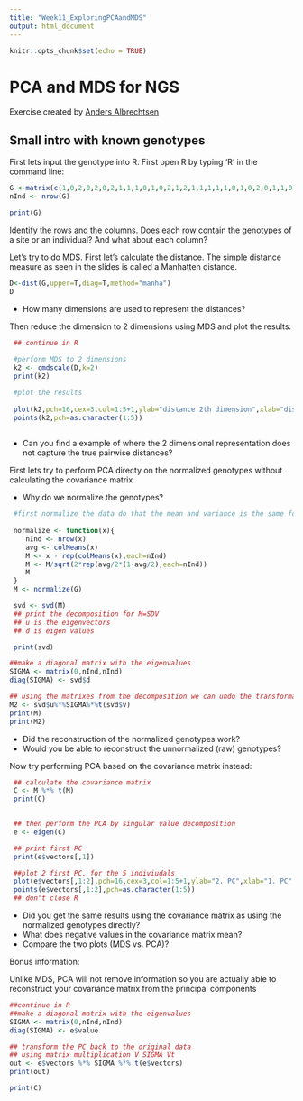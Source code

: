 ```yaml
---
title: "Week11_ExploringPCAandMDS"
output: html_document
---
```


```r
knitr::opts_chunk$set(echo = TRUE)
```
# PCA and MDS for NGS

Exercise created by [Anders Albrechtsen](http://www.popgen.dk/groupWiki/index.php/Anders_Albrechtsen)

## Small intro with known genotypes

First lets input the genotype into R. First open R by typing 'R' in the command line:
 
```r
G <-matrix(c(1,0,2,0,2,0,2,1,1,1,0,1,0,2,1,2,1,1,1,1,1,0,1,0,2,0,1,1,0,2,1,2,0,1,0),5,by=T)
nInd <- nrow(G)

print(G)
```

Identify the rows and the columns. Does each row contain the genotypes of a site or an individual? And what about each column?

Let's try to do MDS. First let's calculate the distance. The simple distance measure as seen in the slides is called a Manhatten distance.
 
```r


D<-dist(G,upper=T,diag=T,method="manha")
D


```

-  How many dimensions are used to represent the distances?
 
Then reduce the dimension to 2 dimensions using MDS and plot the results:

```r
 ## continue in R	
 
 #perform MDS to 2 dimensions
 k2 <- cmdscale(D,k=2)
 print(k2)
```
 
```r
 #plot the results
 
 plot(k2,pch=16,cex=3,col=1:5+1,ylab="distance 2th dimension",xlab="distance 1.  dimension",main="Multiple dimension scaling (MDS)")
 points(k2,pch=as.character(1:5))
 
```

* Can you find a example of where the 2 dimensional representation does not capture the true pairwise distances?

First lets try to perform PCA directy on the normalized genotypes without calculating the covariance matrix

* Why do we normalize the genotypes?
 
```r
 #first normalize the data do that the mean and variance is the same for each SNP
  
 normalize <- function(x){
    nInd <- nrow(x)
    avg <- colMeans(x)
    M <- x - rep(colMeans(x),each=nInd)
    M <- M/sqrt(2*rep(avg/2*(1-avg/2),each=nInd))
    M
 }
 M <- normalize(G)

 svd <- svd(M)
 ## print the decomposition for M=SDV
 ## u is the eigenvectors
 ## d is eigen values  

 print(svd)
```

```r
##make a diagonal matrix with the eigenvalues 
SIGMA <- matrix(0,nInd,nInd)
diag(SIGMA) <- svd$d 

## using the matrixes from the decomposition we can undo the transformation of our normalized genotypes
M2 <- svd$u%*%SIGMA%*%t(svd$v)
print(M)
print(M2)

```

 - Did the reconstruction of the normalized genotypes work?
 - Would you be able to reconstruct the unnormalized (raw) genotypes?

Now try performing PCA based on the covariance matrix instead:

```r
 
 ## calculate the covariance matrix
 C <- M %*% t(M)
 print(C)
 
```

```r
 ## then perform the PCA by singular value decomposition
 e <- eigen(C)	 

 ## print first PC
 print(e$vectors[,1])
```

```r
 ##plot 2 first PC. for the 5 indiviudals
 plot(e$vectors[,1:2],pch=16,cex=3,col=1:5+1,ylab="2. PC",xlab="1. PC",main="Principle component analysis (PCA)")
 points(e$vectors[,1:2],pch=as.character(1:5))
 ## don't close R
```

 - Did you get the same results using the covariance matrix as using the normalized genotypes directly?
 - What does negative values in the covariance matrix mean?
 - Compare the two plots (MDS vs. PCA)? 

Bonus information:

Unlike MDS, PCA will not remove information so you are actually able to reconstruct your covariance matrix from the principal components

```r
##continue in R
##make a diagonal matrix with the eigenvalues 
SIGMA <- matrix(0,nInd,nInd)
diag(SIGMA) <- e$value

## transform the PC back to the original data
## using matrix multiplication V SIGMA Vt
out <- e$vectors %*% SIGMA %*% t(e$vectors)
print(out)
```

```r
print(C)
```










 

